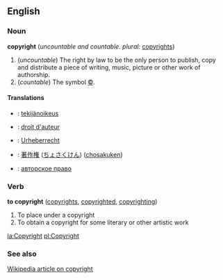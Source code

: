 ==English==
=== Noun ===
'''copyright''' (''uncountable and countable. plural:'' [[copyrights]])

# (''uncountable'') The right by law to be the only person to publish, copy and distribute a piece of writing, music, picture or other work of authorship.
# (''countable'') The symbol [[©]].

====Translations====

*{{fi}}: [[tekijänoikeus]]
*{{fr}}: [[droit d'auteur]]
*{{de}}: [[Urheberrecht]]
*{{ja}}: [[著作権]] ([[ちょさくけん]]) ([[chosakuken]])
*{{ru}}: [[авторское право]]

=== Verb ===
'''to copyright''' ([[copyrights]], [[copyrighted]], [[copyrighting]])

# To place under a copyright
# To obtain a copyright for some literary or other artistic work

[[la:Copyright]]
[[pl:Copyright]]

=== See also ===
[[w:Copyright|Wikipedia article on copyright]]